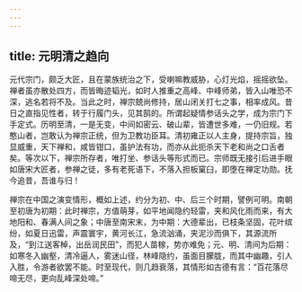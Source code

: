 ```yaml
---
---
---
```

title: 元明清之趋向
---




元代宗门，颇乏大匠，且在蒙族统治之下，受喇嘛教威胁，心灯光焰，摇摇欲坠。禅者虽亦散处四方，而皆晦迹韬光，如时人推重之高峰、中峰师弟，皆入山唯恐不深，逃名若将不及。当此之时，禅宗兢尚修持，居山闭关打七之事，相率成风。昔日之直指见性者，转于行履门头，见其鹄的。所谓起疑情参话头之学，成为宗门下手定式。历明至清，一是无变，中间如密云、破山辈，皆遭世多难，一仍旧规。若憨山者，岂敢认为禅宗正统，但为卫教功臣耳。清初雍正以人主身，提持宗旨，独显威重，天下禅和，咸皆钳口，虽护法有功，而亦从此扼杀天下老和尚之口舌者矣。等次以下，禅宗所存者，唯打坐、参话头等形式而已。宗师既无接引后进手眼如唐宋大匠者，参禅之徒，多有老死语下，不落入担板窠臼，即堕在禅定功勋。抚今追昔，吾谁与归！

禅宗在中国之演变情形，概如上述，约分为初、中、后三个时期，譬例可明。南朝至初唐为初期：此时禅宗，方值萌芽，如平地闻隐约轻雷，夹和风化雨而来，有大地阳和、春满人间之象；中唐至南宋末，为中期：大德辈出，已枝条坚固，花叶缤纷，如夏日迅雷，声震寰宇，黄河长江，急流汹涌，夹泥沙而俱下，其源流所及，“到江送客棹，出岳润民田”，而犯人苗稼，势亦难免；元、明、清间为后期：如寒冬入幽壑，清冷逼人，雾迷山径，林峰隐约，虽面目朦胧，而其中幽趣，引人入胜，令游者欲罢不能。时至现代，则几趋衰落，其情形如古德有言：“百花落尽啼无尽，更向乱峰深处啼。”